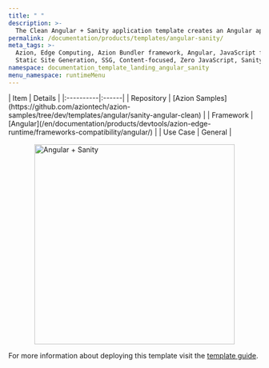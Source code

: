 ```yaml
---
title: " "
description: >-
  The Clean Angular + Sanity application template creates an Angular application with a Sanity Studio, which is an open-source React application that connects to your Sanity project’s hosted dataset. The Studio is configured locally and can then be deployed for content collaboration.
permalink: /documentation/products/templates/angular-sanity/
meta_tags: >-
  Azion, Edge Computing, Azion Bundler framework, Angular, JavaScript frameworks,
  Static Site Generation, SSG, Content-focused, Zero JavaScript, Sanity
namespace: documentation_template_landing_angular_sanity
menu_namespace: runtimeMenu
---
```



<div class="[&_.flex.flex-col]:!gap-4 [&_.flex.flex-col]:md:!gap-8 [&_.flex.flex-col]:2xl:!gap-16">
  <HeroHome
    title="Clean Angular + Sanity app"
    description="The Clean Angular + Sanity application template creates an Angular application with a Sanity Studio, which is an open-source React application that connects to your Sanity project’s hosted dataset. The Studio is configured locally and can then be deployed for content collaboration."
    logos={[]}
    buttons={[
      { label: "Deploy template", link: "https://console.azion.com/create/sanity/clean-angular-sanity-app", outlined: false, icon: "ai ai-azion", iconPos: "left" },
      { label: "View demo", link: "https://juh58ft4eg.map.azionedge.net/", severity: "secondary" }
    ]}
  />
</div>

<div style="display: flex; gap: 1rem; align-items: center; flex-direction: row; flex-wrap: wrap;">
  <div style="flex: 1; min-width: 300px;">
    | Item | Details |
    |:----------|:------|
    | Repository | [Azion Samples](https://github.com/aziontech/azion-samples/tree/dev/templates/angular/sanity-angular-clean) |
    | Framework | [Angular](/en/documentation/products/devtools/azion-edge-runtime/frameworks-compatibility/angular/) |
    | Use Case | General |
  </div>
  <div style="display: flex; justify-content: center; align-items: center; flex: 1; min-width: 300px;">
    <img src="/assets/docs/images/uploads/template-showcase/angular/angular-sanity.png" width="400" alt="Angular + Sanity" style="max-width: 100%; height: auto;" />
  </div>
</div>

For more information about deploying this template visit the [template guide](/en/documentation/products/guides/clean-angular-sanity/).